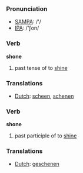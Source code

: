 === Pronunciation ===
*[[w:SAMPA|SAMPA]]: /'/
*[[w:IPA|IPA]]: /'ʃon/

=== Verb ===

'''shone'''

# past tense of to [[shine]]

=== Translations ===
*[[Dutch]]: [[scheen]], [[schenen]]


=== Verb ===

'''shone'''

# past participle of to [[shine]]

=== Translations ===
*[[Dutch]]: [[geschenen]]